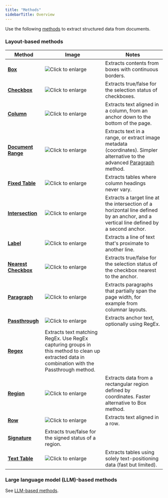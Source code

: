 ```yaml
---
title: "Methods"
sidebarTitle: Overview
---
```


Use the following [methods](/senseml-reference/field-query-object/method) to extract structured data from documents. 

### Layout-based methods

| Method                                         | Image                                                                                                                                            | Notes                                                                                                                                       |
| ---------------------------------------------- | ------------------------------------------------------------------------------------------------------------------------------------------------ | ------------------------------------------------------------------------------------------------------------------------------------------- |
| **[Box](/senseml-reference/methods/box)**                           | ![Click to enlarge](/images/box_1099.png)            | Extracts contents from boxes with continuous borders.                                                                                       |
| **[Checkbox](/senseml-reference/methods/checkbox)**                 | ![Click to enlarge](/images/checkbox.png)           | Extracts true/false for the selection status of checkboxes.                                                                                 |
| **[Column](/senseml-reference/methods/column)**                     | ![Click to enlarge](/images/column.png)              | Extracts text aligned in a column, from an anchor down to the bottom of the page.                                                           |
| **[Document Range](/senseml-reference/methods/document-range)**     | ![Click to enlarge](/images/documentrange_sworn.png) | Extracts text in a range, or extract image metadata (coordinates). Simpler alternative to the advanced [Paragraph](/senseml-reference/methods/paragraph) method. |
| **[Fixed Table](/senseml-reference/methods/fixed-table)**           | ![Click to enlarge](/images/fixed_table.png)         | Extracts tables where column headings never vary.                                                                                           |
| **[Intersection](/senseml-reference/methods/intersection)**         | ![Click to enlarge](/images/intersection_1.png)      | Extracts a target line at the intersection of a horizontal line defined by an anchor, and a vertical line defined by a second anchor.       |
| **[Label](/senseml-reference/methods/label)**                       | ![Click to enlarge](/images/labels.png)              | Extracts a line of text that's proximate to another line.                                                                                   |
| [**Nearest Checkbox**](/senseml-reference/methods/nearest-checkbox) | ![Click to enlarge](/images/nearest_checkbox.png)    | Extracts true/false for the selection status of the checkbox nearest to the anchor.                                                         |
| [**Paragraph**](/senseml-reference/methods/paragraph)               | ![Click to enlarge](/images/paragraph.png)           | Extracts paragraphs that partially span the page width, for example from columnar layouts.                                                  |
| **[Passthrough](/senseml-reference/methods/passthrough)**           | ![Click to enlarge](/images/passthrough.png)         | Extracts anchor text, optionally using RegEx.                                                                                               |
| **[Regex](/senseml-reference/methods/regex)**                       | Extracts text matching RegEx. Use RegEx capturing groups in this method to clean up extracted data in combination with the Passthrough method.   |                                                                                                                                             |
| **[Region](/senseml-reference/methods/region)**                     | ![Click to enlarge](/images/region_ssn.png)          | Extracts data from a rectangular region defined by coordinates. Faster alternative to Box method.                                           |
| **[Row](/senseml-reference/methods/row)**                           | ![Click to enlarge](/images/row.png)                 | Extracts text aligned in a row.                                                                                                             |
| **[Signature](/senseml-reference/methods/signature)**               | Extracts true/false for the signed status of a region.                                                                                           |                                                                                                                                             |
| **[Text Table](/senseml-reference/methods/text-table)**             | ![Click to enlarge](/images/text_table.png)          | Extracts tables using solely text-positioning data (fast but limited).                                                                      |

### Large language model (LLM)-based methods

See [LLM-based methods](/senseml-reference/llm-based-methods/index-llm-based-methods).